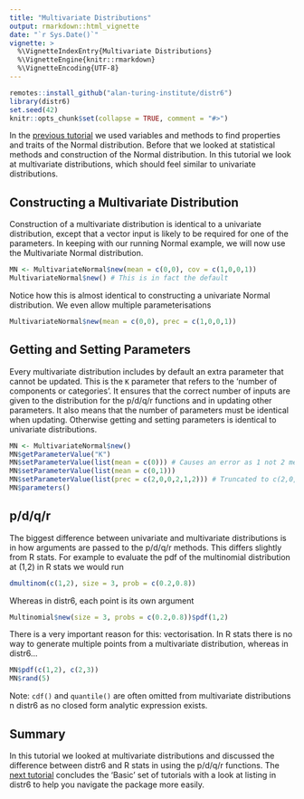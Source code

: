 ```yaml
---
title: "Multivariate Distributions"
output: rmarkdown::html_vignette
date: "`r Sys.Date()`"
vignette: >
  %\VignetteIndexEntry{Multivariate Distributions}
  %\VignetteEngine{knitr::rmarkdown}
  %\VignetteEncoding{UTF-8}
---
```


```r
remotes::install_github("alan-turing-institute/distr6")
library(distr6)
set.seed(42)
knitr::opts_chunk$set(collapse = TRUE, comment = "#>")
```

In the [previous tutorial](https://alan-turing-institute.github.io/distr6/articles/webs/properties_traits.html) we used variables and methods to find properties and traits of the Normal distribution. Before that we looked at statistical methods and construction of the Normal distribution. In this tutorial we look at multivariate distributions, which should feel similar to univariate distributions.

## Constructing a Multivariate Distribution

Construction of a multivariate distribution is identical to a univariate distribution, except that a vector input is likely to be required for one of the parameters. In keeping with our running Normal example, we will now use the Multivariate Normal distribution.

```r
MN <- MultivariateNormal$new(mean = c(0,0), cov = c(1,0,0,1))
MultivariateNormal$new() # This is in fact the default
```

Notice how this is almost identical to constructing a univariate Normal distribution. We even allow multiple parameterisations
```r
MultivariateNormal$new(mean = c(0,0), prec = c(1,0,0,1))
```

## Getting and Setting Parameters

Every multivariate distribution includes by default an extra parameter that cannot be updated. This is the `K` parameter that refers to the 'number of components or categories'. It ensures that the correct number of inputs are given to the distribution for the p/d/q/r functions and in updating other parameters. It also means that the number of parameters must be identical when updating. Otherwise getting and setting parameters is identical to univariate distributions.

```r
MN <- MultivariateNormal$new()
MN$getParameterValue("K")
MN$setParameterValue(list(mean = c(0))) # Causes an error as 1 not 2 means are given
MN$setParameterValue(list(mean = c(0,1)))
MN$setParameterValue(list(prec = c(2,0,0,2,1,2))) # Truncated to c(2,0,0,2)
MN$parameters()
```

## p/d/q/r

The biggest difference between univariate and multivariate distributions is in how arguments are passed to the p/d/q/r methods. This differs slightly from R stats. For example to evaluate the pdf of the multinomial distribution at (1,2) in R stats we would run
```r
dmultinom(c(1,2), size = 3, prob = c(0.2,0.8))
```

Whereas in distr6, each point is its own argument
```r
Multinomial$new(size = 3, probs = c(0.2,0.8))$pdf(1,2)
```

There is a very important reason for this: vectorisation. In R stats there is no way to generate multiple points from a multivariate distribution, whereas in distr6...
```r
MN$pdf(c(1,2), c(2,3))
MN$rand(5)
```

Note: `cdf()` and `quantile()` are often omitted from multivariate distributions n distr6 as no closed form analytic expression exists.


## Summary

In this tutorial we looked at multivariate distributions and discussed the difference between distr6 and R stats in using the p/d/q/r functions. The [next tutorial](https://alan-turing-institute.github.io/distr6/articles/webs/listing.html) concludes the 'Basic' set of tutorials with a look at listing in distr6 to help you navigate the package more easily.


